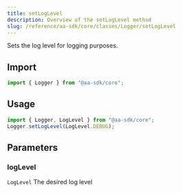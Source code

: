 ```yaml
---
title: setLogLevel
description: Overview of the setLogLevel method
slug: /reference/aa-sdk/core/classes/Logger/setLogLevel
---
```



Sets the log level for logging purposes.

## Import

```ts
import { Logger } from "@aa-sdk/core";
```

## Usage

```ts
import { Logger, LogLevel } from "@aa-sdk/core";
Logger.setLogLevel(LogLevel.DEBUG);
```

## Parameters

### logLevel

`LogLevel`
The desired log level
